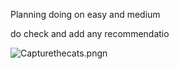 Planning doing on easy and medium

do check and add any recommendatio

[[File:Capturethecats.png|thumb]]n <ac_metadata title="Easy and Medium Preparation Fleet"> </ac_metadata>